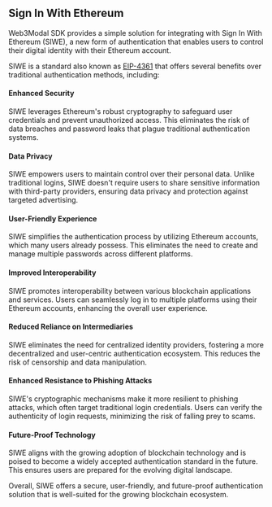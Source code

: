 ## Sign In With Ethereum

Web3Modal SDK provides a simple solution for integrating with Sign In With Ethereum (SIWE), a new form of authentication that enables users to control their digital identity with their Ethereum account.

SIWE is a standard also known as [EIP-4361](https://docs.login.xyz/general-information/siwe-overview/eip-4361) that offers several benefits over traditional authentication methods, including:

#### Enhanced Security
SIWE leverages Ethereum's robust cryptography to safeguard user credentials and prevent unauthorized access. This eliminates the risk of data breaches and password leaks that plague traditional authentication systems.

#### Data Privacy
SIWE empowers users to maintain control over their personal data. Unlike traditional logins, SIWE doesn't require users to share sensitive information with third-party providers, ensuring data privacy and protection against targeted advertising.

#### User-Friendly Experience
SIWE simplifies the authentication process by utilizing Ethereum accounts, which many users already possess. This eliminates the need to create and manage multiple passwords across different platforms.

#### Improved Interoperability
SIWE promotes interoperability between various blockchain applications and services. Users can seamlessly log in to multiple platforms using their Ethereum accounts, enhancing the overall user experience.

#### Reduced Reliance on Intermediaries
SIWE eliminates the need for centralized identity providers, fostering a more decentralized and user-centric authentication ecosystem. This reduces the risk of censorship and data manipulation.

#### Enhanced Resistance to Phishing Attacks
SIWE's cryptographic mechanisms make it more resilient to phishing attacks, which often target traditional login credentials. Users can verify the authenticity of login requests, minimizing the risk of falling prey to scams.

#### Future-Proof Technology
SIWE aligns with the growing adoption of blockchain technology and is poised to become a widely accepted authentication standard in the future. This ensures users are prepared for the evolving digital landscape.

Overall, SIWE offers a secure, user-friendly, and future-proof authentication solution that is well-suited for the growing blockchain ecosystem.


